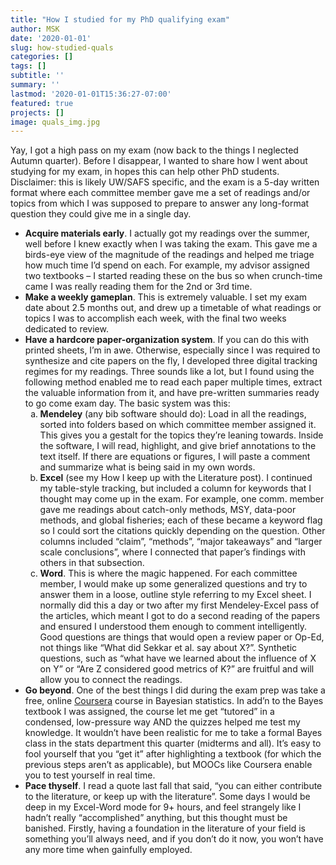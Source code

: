 ```yaml
---
title: "How I studied for my PhD qualifying exam"
author: MSK
date: '2020-01-01'
slug: how-studied-quals
categories: []
tags: []
subtitle: ''
summary: '' 
lastmod: '2020-01-01T15:36:27-07:00'
featured: true
projects: []
image: quals_img.jpg
---
```


Yay, I got a high pass on my exam (now back to the things I neglected Autumn quarter). Before I disappear, I wanted to share how I went about studying for my exam, in hopes this can help other PhD students. Disclaimer: this is likely UW/SAFS specific, and the exam is a 5-day written format where each committee member gave me a set of readings and/or topics from which I was supposed to prepare to answer any long-format question they could give me in a single day.

+ **Acquire materials early**. I actually got my readings over the summer, well before I knew exactly when I was taking the exam. This gave me a birds-eye view of the magnitude of the readings and helped me triage how much time I'd spend on each. For example, my advisor assigned two textbooks -- I started reading these on the bus so when crunch-time came I was really reading them for the 2nd or 3rd time.
+ **Make a weekly gameplan**. This is extremely valuable. I set my exam date about 2.5 months out, and drew up a timetable of what readings or topics I was to accomplish each week, with the final two weeks dedicated to review.
+ **Have a hardcore paper-organization system**. If you can do this with printed sheets, I'm in awe. Otherwise, especially since I was required to synthesize and cite papers on the fly, I developed three digital tracking regimes for my readings. Three sounds like a lot, but I found using the following method enabled me to read each paper multiple times, extract the valuable information from it, and have pre-written summaries ready to go come exam day. The basic system was this:
    a. **Mendeley** (any bib software should do): Load in all the readings, sorted into folders based on which committee member assigned it. This gives you a gestalt for the topics they're leaning towards. Inside the software, I will read, highlight, and give brief annotations to the text itself. If there are equations or figures, I will paste a comment and summarize what is being said in my own words.
    b. **Excel** (see my  How I keep up with the Literature post). I continued my table-style tracking, but included a column for keywords that I thought may come up in the exam. For example, one comm. member gave me readings about catch-only methods, MSY, data-poor methods, and global fisheries; each of these became a keyword flag so I could sort the citations quickly depending on the question. Other columns included "claim", "methods", "major takeaways" and "larger scale conclusions", where I connected that paper's findings with others in that subsection.
    c. **Word**. This is where the magic happened. For each committee member, I would make up some generalized questions and try to answer them in a loose, outline style referring to my Excel sheet. I normally did this a day or two after my first Mendeley-Excel pass of the articles, which meant I got to do a second reading of the papers and ensured I understood them enough to comment intelligently. Good questions are things that would open a review paper or Op-Ed, not things like "What did Sekkar et al. say about X?". Synthetic questions, such as "what have we learned about the influence of X on Y" or "Are Z considered good metrics of K?" are fruitful and will allow you to connect the readings.
+ **Go beyond**. One of the best things I did during the exam prep was take a free, online [Coursera](https://www.coursera.org/learn/bayesian-statistics) course in Bayesian statistics</a>. In add'n to the Bayes textbook I was assigned, the course let me get "tutored" in a condensed, low-pressure way AND the quizzes helped me test my knowledge. It wouldn't have been realistic for me to take a formal Bayes class in the stats department this quarter (midterms and all). It's easy to fool yourself that you "get it" after highlighting a textbook (for which the previous steps aren't as applicable), but MOOCs like Coursera enable you to test yourself in real time.
+ **Pace thyself**. I read a quote last fall that said, "you can either contribute to the literature, or keep up with the literature". Some days I would be deep in my Excel-Word mode for 9+ hours, and feel strangely like I hadn't really "accomplished" anything, but this thought must be banished. Firstly, having a foundation in the literature of your field is something you'll always need, and if you don't do it now, you won't have any more time when gainfully employed.